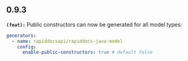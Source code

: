 ## 0.9.3
**`(feat):`** Public constructors can now be generated for all model types:
```yaml
generators:
  - name: rapiddocsapi/rapiddocs-java-model
    config:
      enable-public-constructors: true # default false
```


